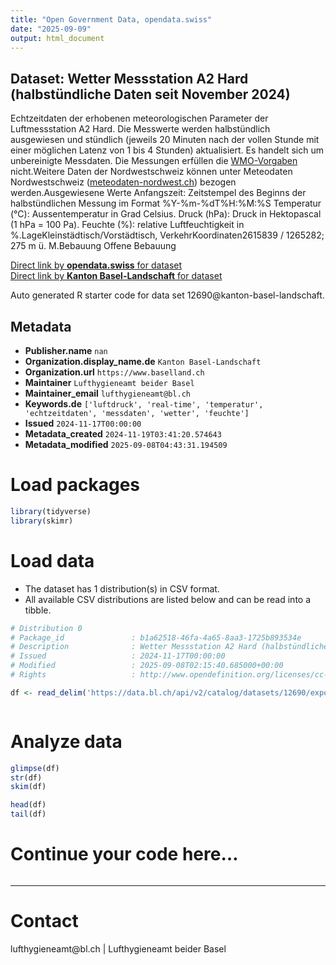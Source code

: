```yaml
---
title: "Open Government Data, opendata.swiss"
date: "2025-09-09"
output: html_document
---
```


## Dataset: Wetter Messstation A2 Hard (halbstündliche Daten seit November 2024)

Echtzeitdaten
der erhobenen meteorologischen Parameter der Luftmessstation A2 Hard. Die Messwerte
werden halbstündlich ausgewiesen und stündlich (jeweils 20 Minuten nach der
vollen Stunde mit einer möglichen Latenz von 1 bis 4 Stunden) aktualisiert. Es handelt sich um unbereinigte Messdaten. Die Messungen erfüllen die [WMO-Vorgaben](https://www.meteoschweiz.admin.ch/wetter/messsysteme/bodenstationen/automatisches-messnetz/zertifizierung-von-messstationen.html) nicht.Weitere Daten der Nordwestschweiz können unter Meteodaten Nordwestschweiz ([meteodaten-nordwest.ch](https://meteodaten-nordwest.ch/)) bezogen werden.Ausgewiesene
Werte
Anfangszeit:
     Zeitstempel des Beginns der halbstündlichen Messung im Format
     %Y-%m-%dT%H:%M:%S
Temperatur
     (°C): Aussentemperatur in Grad Celsius.
Druck
     (hPa): Druck in Hektopascal (1 hPa = 100 Pa).
Feuchte
     (%): relative Luftfeuchtigkeit in %.LageKleinstädtisch/Vorstädtisch,
VerkehrKoordinaten2615839 /
1265282; 275 m ü. M.Bebauung
Offene Bebauung

[Direct link by **opendata.swiss** for dataset](https://opendata.swiss/de/dataset/wetter-messstation-a2-hard-halbstundliche-daten-seit-september-2024)<br>
[Direct link by **Kanton Basel-Landschaft** for dataset](https://data.bl.ch/explore/dataset/12690/)

Auto generated R starter code for data set 12690@kanton-basel-landschaft.

## Metadata

- **Publisher.name** `nan`
- **Organization.display_name.de** `Kanton Basel-Landschaft`
- **Organization.url** `https://www.baselland.ch`
- **Maintainer** `Lufthygieneamt beider Basel`
- **Maintainer_email** `lufthygieneamt@bl.ch`
- **Keywords.de** `['luftdruck', 'real-time', 'temperatur', 'echtzeitdaten', 'messdaten', 'wetter', 'feuchte']`
- **Issued** `2024-11-17T00:00:00`
- **Metadata_created** `2024-11-19T03:41:20.574643`
- **Metadata_modified** `2025-09-08T04:43:31.194509`


# Load packages

```r

library(tidyverse)
library(skimr)

```

# Load data

-   The dataset has 1 distribution(s) in CSV format.
-   All available CSV distributions are listed below and can be read into a tibble.

```r

# Distribution 0
# Package_id               : b1a62518-46fa-4a65-8aa3-1725b893534e
# Description              : Wetter Messstation A2 Hard (halbstündliche Daten seit November 2024) (csv)
# Issued                   : 2024-11-17T00:00:00
# Modified                 : 2025-09-08T02:15:40.685000+00:00
# Rights                   : http://www.opendefinition.org/licenses/cc-by/

df <- read_delim('https://data.bl.ch/api/v2/catalog/datasets/12690/exports/csv?use_labels=true')



```

# Analyze data

```r

glimpse(df)
str(df)
skim(df)

head(df)
tail(df)

```

# Continue your code here...

```r

```

------------------------------------------------------------------------

# Contact

lufthygieneamt@bl.ch | Lufthygieneamt beider Basel
